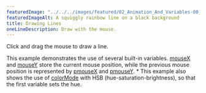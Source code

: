 ---
featuredImage: "../../../images/featured/02_Animation_And_Variables-00_Drawing_Lines-thumbnail.png"
featuredImageAlt: A squiggly rainbow line on a black background
title: Drawing Lines
oneLineDescription: Draw with the mouse.
---

Click and drag the mouse to draw a line.

This example demonstrates the use of several built-in
variables.
<a href="https://p5js.org/reference/#/p5/mouseX">mouseX</a>
and
<a href="https://p5js.org/reference/#/p5/mouseY">mouseY</a>
store the current mouse position, while the
previous mouse position is represented by
<a href="https://p5js.org/reference/#/p5/pmouseX">pmouseX</a>
and
<a href="https://p5js.org/reference/#/p5/pmouseY">pmouseY</a>.
 *
This example also shows the use of
<a href="https://p5js.org/reference/#/p5/colorMode">colorMode</a> with HSB
(hue-saturation-brightness), so that the first variable sets the hue.